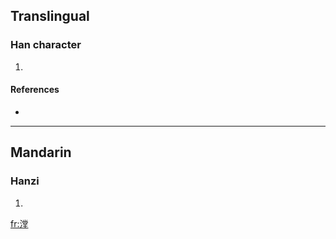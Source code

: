 ==Translingual==

===Han character===
{{Han char|rn=85|rad=水|as=11|sn=14|four=3911<sub>4</sub>|canj=水火月土 (EFBG)}}

# {{defn|Han|sort=水11}}

====References====
* {{Han ref|kx=0646.120|dkj=18148|dj=1055.110|hdz=31721.080|uh=6F1F|ud=28447|bh=E2B5|bd=58037}}

----

==Mandarin==

===Hanzi===
{{cmn-hanzi|pin=[[táng]] ([[tang2]])|wg=t'ang<sup>2</sup>}}

# {{defn|Mandarin}}

[[fr:漟]]